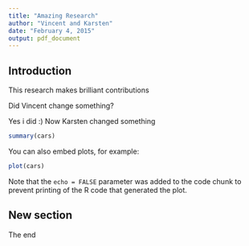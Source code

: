 ```yaml
---
title: "Amazing Research"
author: "Vincent and Karsten"
date: "February 4, 2015"
output: pdf_document
---
```


## Introduction 

This research makes brilliant contributions

Did Vincent change something? 

Yes i did :) Now Karsten changed something

```r
summary(cars)
```

You can also embed plots, for example:

```r
plot(cars)
```

Note that the `echo = FALSE` parameter was added to the code chunk to prevent printing of the R code that generated the plot.

## New section

The end
